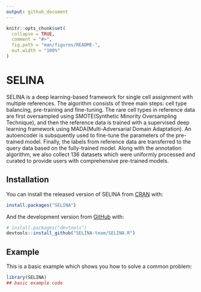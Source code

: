 ```yaml
---
output: github_document
---
```


<!-- README.md is generated from README.Rmd. Please edit that file -->

```r
knitr::opts_chunk$set(
  collapse = TRUE,
  comment = "#>",
  fig.path = "man/figures/README-",
  out.width = "100%"
)
```

# SELINA

<!-- badges: start -->
<!-- badges: end -->

SELINA is a deep learning-based framework for single cell assignment with multiple references. The algorithm consists of three main steps: cell type balancing, pre-training and fine-tuning. The rare cell types in reference data are first oversampled using SMOTE(Synthetic Minority Oversampling Technique), and then the reference data is trained with a supervised deep learning framework using MADA(Multi-Adversarial Domain Adaptation). An autoencoder is subsquently used to fine-tune the parameters of the pre-trained model. Finally, the labels from reference data are transferred to the query data based on the fully-trained model. Along with the annotation algorithm, we also collect 136 datasets which were uniformly processed and curated to provide users with comprehensive pre-trained models.

## Installation

You can install the released version of SELINA from [CRAN](https://CRAN.R-project.org) with:

``` r
install.packages("SELINA")
```

And the development version from [GitHub](https://github.com/) with:

``` r
# install.packages("devtools")
devtools::install_github("SELINA-team/SELINA.R")
```
## Example

This is a basic example which shows you how to solve a common problem:

```r
library(SELINA)
## basic example code
```
